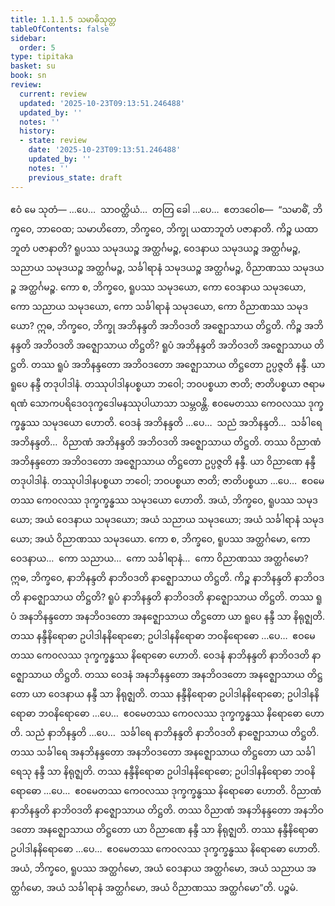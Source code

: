 ```yaml
---
title: 1.1.1.5 သမာဓိသုတ္တ
tableOfContents: false
sidebar:
  order: 5
type: tipitaka
basket: su
book: sn
review:
  current: review
  updated: '2025-10-23T09:13:51.246488'
  updated_by: ''
  notes: ''
  history:
  - state: review
    date: '2025-10-23T09:13:51.246488'
    updated_by: ''
    notes: ''
    previous_state: draft
---
```



<ReviewStatus review={frontmatter.review} showDetails={true} />

<HypothesisAnnotation frontmatter={frontmatter} />

<DynamicBreadcrumb />

<Division number="5" book="sn" e="ch" v="18" p="280">

<Paragraph number="61" book="sn">
ဧဝံ မေ သုတံ— …ပေ…  သာဝတ္ထိယံ…  တတြ ခေါ …ပေ…  ဧတဒဝေါစ—  “သမာဓိံ, ဘိက္ခဝေ, ဘာဝေထ; သမာဟိတော, ဘိက္ခဝေ, ဘိက္ခု ယထာဘူတံ ပဇာနာတိ. ကိဉ္စ ယထာဘူတံ ပဇာနာတိ? ရူပဿ သမုဒယဉ္စ အတ္ထင်္ဂမဉ္စ, ဝေဒနာယ သမုဒယဉ္စ အတ္ထင်္ဂမဉ္စ, သညာယ သမုဒယဉ္စ အတ္ထင်္ဂမဉ္စ, သင်္ခါရာနံ သမုဒယဉ္စ အတ္ထင်္ဂမဉ္စ, ဝိညာဏဿ သမုဒယဉ္စ အတ္ထင်္ဂမဉ္စ.
</Paragraph>

<Paragraph number="62" book="sn">
ကော စ, ဘိက္ခဝေ, ရူပဿ သမုဒယော, ကော ဝေဒနာယ သမုဒယော, ကော သညာယ သမုဒယော, ကော သင်္ခါရာနံ သမုဒယော, ကော ဝိညာဏဿ သမုဒယော? ဣဓ, ဘိက္ခဝေ, ဘိက္ခု အဘိနန္ဒတိ အဘိဝဒတိ အဇ္ဈောသာယ တိဋ္ဌတိ.
</Paragraph>

<Paragraph number="63" book="sn">
ကိဉ္စ အဘိနန္ဒတိ အဘိဝဒတိ အဇ္ဈောသာယ တိဋ္ဌတိ? ရူပံ အဘိနန္ဒတိ အဘိဝဒတိ အဇ္ဈောသာယ တိဋ္ဌတိ. တဿ ရူပံ အဘိနန္ဒတော အဘိဝဒတော အဇ္ဈောသာယ တိဋ္ဌတော ဥပ္ပဇ္ဇတိ နန္ဒီ. ယာ ရူပေ နန္ဒီ တဒုပါဒါနံ. တဿုပါဒါနပစ္စယာ ဘဝေါ; ဘဝပစ္စယာ ဇာတိ; ဇာတိပစ္စယာ ဇရာမရဏံ သောကပရိဒေဝဒုက္ခဒေါမနဿုပါယာသာ သမ္ဘဝန္တိ. ဧဝမေတဿ ကေဝလဿ ဒုက္ခက္ခန္ဓဿ သမုဒယော ဟောတိ.
</Paragraph>

<Paragraph number="64" book="sn">
ဝေဒနံ အဘိနန္ဒတိ …ပေ…  သညံ အဘိနန္ဒတိ…  သင်္ခါရေ အဘိနန္ဒတိ…  ဝိညာဏံ အဘိနန္ဒတိ အဘိဝဒတိ အဇ္ဈောသာယ တိဋ္ဌတိ. တဿ ဝိညာဏံ အဘိနန္ဒတော အဘိဝဒတော အဇ္ဈောသာယ တိဋ္ဌတော ဥပ္ပဇ္ဇတိ နန္ဒီ. ယာ ဝိညာဏေ နန္ဒီ တဒုပါဒါနံ. တဿုပါဒါနပစ္စယာ ဘဝေါ; ဘဝပစ္စယာ ဇာတိ; ဇာတိပစ္စယာ …ပေ…  ဧဝမေတဿ ကေဝလဿ ဒုက္ခက္ခန္ဓဿ သမုဒယော ဟောတိ.
</Paragraph>

<Paragraph number="65" book="sn">
အယံ, ဘိက္ခဝေ, ရူပဿ သမုဒယော; အယံ ဝေဒနာယ သမုဒယော; အယံ သညာယ သမုဒယော; အယံ သင်္ခါရာနံ သမုဒယော; အယံ ဝိညာဏဿ သမုဒယော.
</Paragraph>

<Paragraph number="66" book="sn">
ကော စ, ဘိက္ခဝေ, ရူပဿ အတ္ထင်္ဂမော, ကော ဝေဒနာယ…  ကော သညာယ…  ကော သင်္ခါရာနံ…  ကော ဝိညာဏဿ အတ္ထင်္ဂမော?
</Paragraph>

<Paragraph number="67" book="sn">
ဣဓ, ဘိက္ခဝေ, နာဘိနန္ဒတိ နာဘိဝဒတိ နာဇ္ဈောသာယ တိဋ္ဌတိ.
</Paragraph>

<Paragraph number="68" book="sn">
ကိဉ္စ နာဘိနန္ဒတိ နာဘိဝဒတိ နာဇ္ဈောသာယ တိဋ္ဌတိ? ရူပံ နာဘိနန္ဒတိ နာဘိဝဒတိ နာဇ္ဈောသာယ တိဋ္ဌတိ. တဿ ရူပံ အနဘိနန္ဒတော အနဘိဝဒတော အနဇ္ဈောသာယ တိဋ္ဌတော ယာ ရူပေ နန္ဒီ သာ နိရုဇ္ဈတိ. တဿ နန္ဒီနိရောဓာ ဥပါဒါနနိရောဓော; ဥပါဒါနနိရောဓာ ဘဝနိရောဓော …ပေ…  ဧဝမေတဿ ကေဝလဿ ဒုက္ခက္ခန္ဓဿ နိရောဓော ဟောတိ.
</Paragraph>

<Paragraph number="69" book="sn">
ဝေဒနံ နာဘိနန္ဒတိ နာဘိဝဒတိ နာဇ္ဈောသာယ တိဋ္ဌတိ. တဿ ဝေဒနံ အနဘိနန္ဒတော အနဘိဝဒတော အနဇ္ဈောသာယ တိဋ္ဌတော ယာ ဝေဒနာယ နန္ဒီ သာ နိရုဇ္ဈတိ. တဿ နန္ဒီနိရောဓာ ဥပါဒါနနိရောဓော; ဥပါဒါနနိရောဓာ ဘဝနိရောဓော …ပေ…  ဧဝမေတဿ ကေဝလဿ ဒုက္ခက္ခန္ဓဿ နိရောဓော ဟောတိ.
</Paragraph>

<Paragraph number="70" book="sn">
သညံ နာဘိနန္ဒတိ …ပေ…  သင်္ခါရေ နာဘိနန္ဒတိ နာဘိဝဒတိ နာဇ္ဈောသာယ တိဋ္ဌတိ. တဿ သင်္ခါရေ အနဘိနန္ဒတော အနဘိဝဒတော အနဇ္ဈောသာယ တိဋ္ဌတော ယာ သင်္ခါရေသု နန္ဒီ သာ နိရုဇ္ဈတိ. တဿ နန္ဒီနိရောဓာ ဥပါဒါနနိရောဓော; ဥပါဒါနနိရောဓာ ဘဝနိရောဓော …ပေ…  ဧဝမေတဿ ကေဝလဿ ဒုက္ခက္ခန္ဓဿ နိရောဓော ဟောတိ.
</Paragraph>

<Paragraph number="71" book="sn">
ဝိညာဏံ နာဘိနန္ဒတိ နာဘိဝဒတိ နာဇ္ဈောသာယ တိဋ္ဌတိ. တဿ ဝိညာဏံ အနဘိနန္ဒတော အနဘိဝဒတော အနဇ္ဈောသာယ တိဋ္ဌတော ယာ ဝိညာဏေ နန္ဒီ သာ နိရုဇ္ဈတိ. တဿ နန္ဒီနိရောဓာ ဥပါဒါနနိရောဓော …ပေ…  ဧဝမေတဿ ကေဝလဿ ဒုက္ခက္ခန္ဓဿ နိရောဓော ဟောတိ.
</Paragraph>

<Paragraph number="72" book="sn">
အယံ, ဘိက္ခဝေ, ရူပဿ အတ္ထင်္ဂမော, အယံ ဝေဒနာယ အတ္ထင်္ဂမော, အယံ သညာယ အတ္ထင်္ဂမော, အယံ သင်္ခါရာနံ အတ္ထင်္ဂမော, အယံ ဝိညာဏဿ အတ္ထင်္ဂမော”တိ.

</Paragraph>
</Division>

<Paragraph number="73" type="center" book="sn">
ပဉ္စမံ.
</Paragraph>